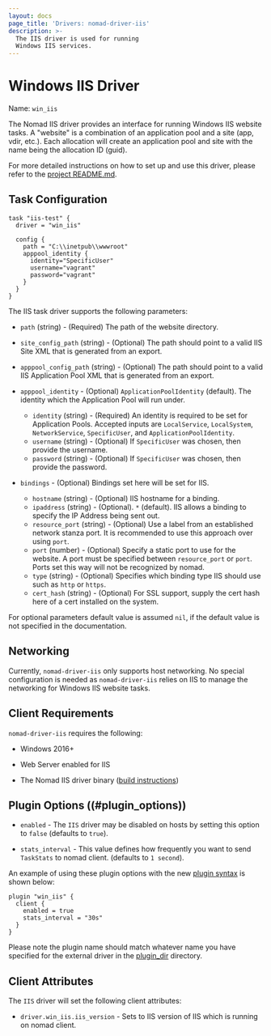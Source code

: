 ```yaml
---
layout: docs
page_title: 'Drivers: nomad-driver-iis'
description: >-
  The IIS driver is used for running
  Windows IIS services.
---
```


# Windows IIS Driver

Name: `win_iis`

The Nomad IIS driver provides an interface for running Windows IIS website tasks.
A "website" is a combination of an application pool and a site (app, vdir, etc.).
Each allocation will create an application pool and site with the name being the allocation ID (guid).

For more detailed instructions on how to set up and use this driver, please
refer to the [project README.md][nomad-driver-iis].

## Task Configuration

```hcl
task "iis-test" {
  driver = "win_iis"

  config {
    path = "C:\\inetpub\\wwwroot"
    apppool_identity {
      identity="SpecificUser"
      username="vagrant"
      password="vagrant"
    }
  }
}
```

The IIS task driver supports the following parameters:

- `path` (string) - (Required) The path of the website directory.

- `site_config_path` (string) - (Optional) The path should point to a valid IIS Site XML that is generated from an export.

- `apppool_config_path` (string) - (Optional) The path should point to a valid IIS Application Pool XML that is generated from an export.

- `apppool_identity` - (Optional) `ApplicationPoolIdentity` (default). The identity which the Application Pool will run under.

  - `identity` (string) - (Required) An identity is required to be set for Application Pools. Accepted inputs are `LocalService`, `LocalSystem`, `NetworkService`, `SpecificUser`, and `ApplicationPoolIdentity`.
  - `username` (string) - (Optional) If `SpecificUser` was chosen, then provide the username.
  - `password` (string) - (Optional) If `SpecificUser` was chosen, then provide the password.

- `bindings` - (Optional) Bindings set here will be set for IIS.
  - `hostname` (string) - (Optional) IIS hostname for a binding.
  - `ipaddress` (string) - (Optional). `*` (default). IIS allows a binding to specify the IP Address being sent out.
  - `resource_port` (string) - (Optional) Use a label from an established network stanza port. It is recommended to use this approach over using `port`.
  - `port` (number) - (Optional) Specify a static port to use for the website. A port must be specified between `resource_port` or `port`. Ports set this way will not be recognized by nomad.
  - `type` (string) - (Optional) Specifies which binding type IIS should use such as `http` or `https`.
  - `cert_hash` (string) - (Optional) For SSL support, supply the cert hash here of a cert installed on the system.

For optional parameters default value is assumed `nil`, if the default value is not specified in the documentation.

## Networking

Currently, `nomad-driver-iis` only supports host networking. No special configuration is needed as `nomad-driver-iis`
relies on IIS to manage the networking for Windows IIS website tasks.

## Client Requirements

`nomad-driver-iis` requires the following:

- Windows 2016+

- Web Server enabled for IIS

- The Nomad IIS driver binary ([build instructions][nomad-driver-iis])

## Plugin Options ((#plugin_options))

- `enabled` - The `IIS` driver may be disabled on hosts by setting this option to `false` (defaults to `true`).

- `stats_interval` - This value defines how frequently you want to send `TaskStats` to nomad client. (defaults to `1 second`).

An example of using these plugin options with the new [plugin
syntax][plugin] is shown below:

```hcl
plugin "win_iis" {
  client {
    enabled = true
    stats_interval = "30s"
  }
}
```

Please note the plugin name should match whatever name you have specified for the external driver in the [plugin_dir][plugin_dir] directory.

## Client Attributes

The `IIS` driver will set the following client attributes:

- `driver.win_iis.iis_version` - Sets to IIS version of IIS which is running on nomad client.

[nomad-driver-iis]: https://github.com/Roblox/nomad-driver-iis
[plugin]: /docs/configuration/plugin
[plugin_dir]: /docs/configuration#plugin_dir
[plugin-options]: #plugin_options
